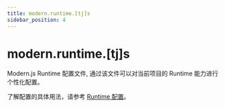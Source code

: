 ```yaml
---
title: modern.runtime.[tj]s
sidebar_position: 4
---
```

# modern.runtime.[tj]s

Modern.js Runtime 配置文件, 通过该文件可以对当前项目的 Runtime 能力进行个性化配置。

了解配置的具体用法，请参考 [Runtime 配置](/configure/app/runtime/0-intro.html)。
